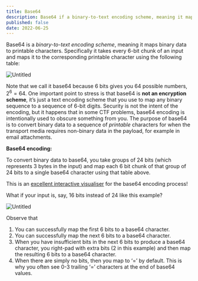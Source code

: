 ```yaml
---
title: Base64
description: Base64 if a binary-to-text encoding scheme, meaning it maps binary data to printable characters.
published: false
date: 2022-06-25
---
```


Base64 is a *binary-to-text encoding scheme*, meaning it maps binary data to printable characters. Specifically it takes every 6-bit chunk of an input and maps it to the corresponding printable character using the following table:

![Untitled](https://s3.us-west-2.amazonaws.com/secure.notion-static.com/ecbb4271-8546-4901-9d1c-9eea0a3a2916/Untitled.png?X-Amz-Algorithm=AWS4-HMAC-SHA256&X-Amz-Content-Sha256=UNSIGNED-PAYLOAD&X-Amz-Credential=AKIAT73L2G45EIPT3X45%2F20220410%2Fus-west-2%2Fs3%2Faws4_request&X-Amz-Date=20220410T013133Z&X-Amz-Expires=86400&X-Amz-Signature=0d77321a861bda6a831f89c4f67d78c6e6e26261c36eaca888e30b1995222d14&X-Amz-SignedHeaders=host&response-content-disposition=filename%20%3D%22Untitled.png%22&x-id=GetObject)

Note that we call it base64 because 6 bits gives you 64 possible numbers, $2^6=64$. One important point to stress is that base64 is **not an encryption scheme**, it’s just a text encoding scheme that you use to map any binary sequence to a sequence of 6-bit digits. Security is not the intent of the encoding, but it happens that in some CTF problems, base64 encoding is intentionally used to obscure something from you. The purpose of base64 is to convert binary data to a sequence of *printable* characters for when the transport media requires non-binary data in the payload, for example in email attachments. 

**Base64 encoding:**

To convert binary data to base64, you take groups of 24 bits (which represents 3 bytes in the input) and map each 6 bit chunk of that group of 24 bits to a single base64 character using that table above.

This is an [excellent interactive visualiser](https://codepen.io/lewistg/pen/MEQbmB) for the base64 encoding process!

What if your input is, say, 16 bits instead of 24 like this example?

![Untitled](https://s3.us-west-2.amazonaws.com/secure.notion-static.com/ba86105e-8d1c-4ffc-9b15-d0f13d78336d/Untitled.png?X-Amz-Algorithm=AWS4-HMAC-SHA256&X-Amz-Content-Sha256=UNSIGNED-PAYLOAD&X-Amz-Credential=AKIAT73L2G45EIPT3X45%2F20220410%2Fus-west-2%2Fs3%2Faws4_request&X-Amz-Date=20220410T013348Z&X-Amz-Expires=86400&X-Amz-Signature=d9430d284e880f636e1ae9e1d01920efbd900e11914fd697cef3c7395176d9b9&X-Amz-SignedHeaders=host&response-content-disposition=filename%20%3D%22Untitled.png%22&x-id=GetObject)

Observe that
1. You can successfully map the first 6 bits to a base64 character.
2. You can successfully map the next 6 bits to a base64 character.
3. When you have insufficient bits in the next 6 bits to produce a base64 character, you right-pad with extra bits (2 in this example) and then map the resulting 6 bits to a base64 character.
4. When there are simply no bits, then you map to ‘=’ by default. This is why you often see 0-3 trailing ‘=’ characters at the end of base64 values.
